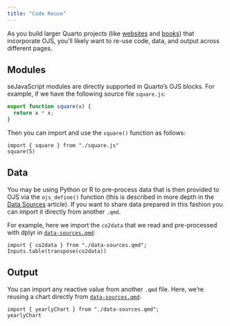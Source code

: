 ```yaml
---
title: "Code Reuse"
---
```


As you build larger Quarto projects (like [websites](../../websites/) and [books](../../books/)) that incorporate OJS, you'll likely want to re-use code, data, and output across different pages.

## Modules

seJavaScript modules are directly supported in Quarto's OJS blocks. For example, if we have the following source file `square.js`:

``` js
export function square(x) {
  return x * x;
}
```

Then you can import and use the `square()` function as follows:

```ojs
import { square } from "./square.js"
square(5)
```

## Data

You may be using Python or R to pre-process data that is then provided to OJS via the `ojs_define()` function (this is described in more depth in the [Data Sources](data-sources.html#python-and-r) article). If you want to share data prepared in this fashion you can import it directly from another `.qmd`.

For example, here we import the `co2data` that we read and pre-processed with dplyr in [`data-sources.qmd`](data-sources.qmd):

```ojs
import { co2data } from "./data-sources.qmd";
Inputs.table(transpose(co2data))
```

## Output

You can import any reactive value from another `.qmd` file. Here, we're reusing a chart directly from [`data-sources.qmd`](data-sources.qmd):

```ojs
import { yearlyChart } from "./data-sources.qmd";
yearlyChart
```
